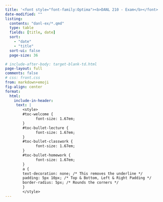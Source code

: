 ```yaml
---
title: '<font style="font-family:Optima"><b>DANL 210 - Exam</b></font>'
date-modified: ""
listing:
  contents: "danl-ex/*.qmd"
  type: table
  fields: [title, date]
  sort: 
    - "date"
    - "title"
  sort-ui: false
  page-size: 36

# include-after-body: target-blank-td.html
page-layout: full
comments: false
# css: front.css
from: markdown+emoji
fig-align: center
format: 
  html:
    include-in-header:
     text: |
        <style>
        #toc-welcome {
              font-size: 1.67em;
        }
        #toc-bullet-lecture {
              font-size: 1.67em;
        }
        #toc-bullet-classwork {
              font-size: 1.67em;
        }
        #toc-bullet-homework {
              font-size: 1.67em;
        }
        a {
        text-decoration: none; /* This removes the underline */
        padding: 5px 10px; /* Top & Bottom, Left & Right Padding */
        border-radius: 5px; /* Rounds the corners */
        }
        </style>
---
```


